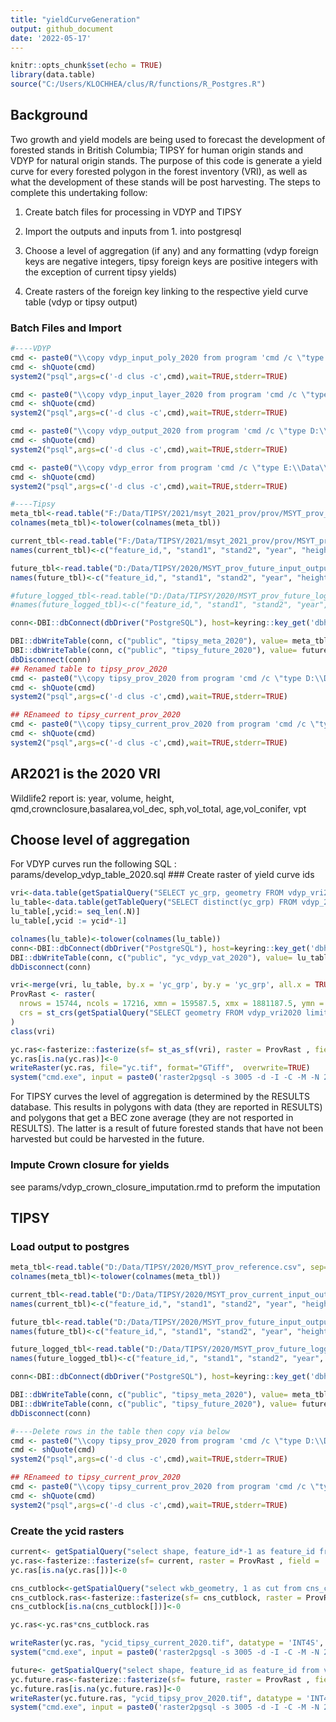 ```yaml
---
title: "yieldCurveGeneration"
output: github_document
date: '2022-05-17'
---
```


```r
knitr::opts_chunk$set(echo = TRUE)
library(data.table)
source("C:/Users/KLOCHHEA/clus/R/functions/R_Postgres.R")
```

## Background

Two growth and yield models are being used to forecast the development of forested stands in British Columbia; TIPSY for human origin stands and VDYP for natural origin stands. The purpose of this code is generate a yield curve for every forested polygon in the forest inventory (VRI), as well as what the development of these stands will be post harvesting. The steps to complete this undertaking follow:

1. Create batch files for processing in VDYP and TIPSY

2. Import the outputs and inputs from 1. into postgresql

3. Choose a level of aggregation (if any) and any formatting (vdyp foreign keys are negative integers, tipsy foreign keys are positive integers with the exception of current tipsy yields)

4. Create rasters of the foreign key linking to the respective yield curve table (vdyp or tipsy output)

### Batch Files and Import

```r

#----VDYP
cmd <- paste0("\\copy vdyp_input_poly_2020 from program 'cmd /c \"type D:\\Data\\VDYP\\2020\\VEG_COMP_VDYP7_INPUT_POLY_TBL_2020.csv" , "\"' delimiter ',' csv header")
cmd <- shQuote(cmd)
system2("psql",args=c('-d clus -c',cmd),wait=TRUE,stderr=TRUE)

cmd <- paste0("\\copy vdyp_input_layer_2020 from program 'cmd /c \"type D:\\Data\\VDYP\\2020\\VEG_COMP_VDYP7_INPUT_LAYER_TBL_2020.csv" , "\"' delimiter ',' csv header")
cmd <- shQuote(cmd)
system2("psql",args=c('-d clus -c',cmd),wait=TRUE,stderr=TRUE)

cmd <- paste0("\\copy vdyp_output_2020 from program 'cmd /c \"type D:\\Data\\VDYP\\2020\\output_125.csv" , "\"' csv header")
cmd <- shQuote(cmd)
system2("psql",args=c('-d clus -c',cmd),wait=TRUE,stderr=TRUE)

cmd <- paste0("\\copy vdyp_error from program 'cmd /c \"type E:\\Data\\error_125.txt" , "\"' ")
cmd <- shQuote(cmd)
system2("psql",args=c('-d clus -c',cmd),wait=TRUE,stderr=TRUE)

#----Tipsy
meta_tbl<-read.table("F:/Data/TIPSY/2021/msyt_2021_prov/prov/MSYT_prov_reference.csv", sep= ",", header = TRUE)
colnames(meta_tbl)<-tolower(colnames(meta_tbl))

current_tbl<-read.table("F:/Data/TIPSY/2021/msyt_2021_prov/prov/MSYT_prov_current_input_output.csv", sep= ",", header = FALSE,nrows = 5000)
names(current_tbl)<-c("feature_id,", "stand1", "stand2", "year", "height", " vol_gross", "vol_conifer", "basal_area", "qmd", "sph", "vpt", "crown_closure", "vol_dec", "tvol")

future_tbl<-read.table("D:/Data/TIPSY/2020/MSYT_prov_future_input_output.csv", sep= ",", header = FALSE,nrows = 5000)
names(future_tbl)<-c("feature_id,", "stand1", "stand2", "year", "height", " vol_gross", "vol_conifer", "basal_area", "qmd", "sph", "vpt", "crown_closure", "vol_dec", "tvol")

#future_logged_tbl<-read.table("D:/Data/TIPSY/2020/MSYT_prov_future_logged_vdyp_input_output.csv", sep= ",", header = FALSE,nrows = 5000)
#names(future_logged_tbl)<-c("feature_id,", "stand1", "stand2", "year", "height", " vol_gross", "vol_conifer", "basal_area", "qmd", "sph", "vpt", "crown_closure", "vol_dec", "tvol")

conn<-DBI::dbConnect(dbDriver("PostgreSQL"), host=keyring::key_get('dbhost', keyring = 'postgreSQL'), dbname = keyring::key_get('dbname', keyring = 'postgreSQL'), port='5432' ,user=keyring::key_get('dbuser', keyring = 'postgreSQL') ,password= keyring::key_get('dbpass', keyring = 'postgreSQL'))

DBI::dbWriteTable(conn, c("public", "tipsy_meta_2020"), value= meta_tbl, row.names = FALSE, overwrite = TRUE) 
DBI::dbWriteTable(conn, c("public", "tipsy_future_2020"), value= future_tbl, row.names = FALSE, overwrite = TRUE)
dbDisconnect(conn)
## Renamed table to tipsy_prov_2020
cmd <- paste0("\\copy tipsy_prov_2020 from program 'cmd /c \"type D:\\Data\\TIPSY\\2020\\MSYT_prov_future_input_output.csv" , "\"' delimiter ',' csv header")
cmd <- shQuote(cmd)
system2("psql",args=c('-d clus -c',cmd),wait=TRUE,stderr=TRUE)

## REnameed to tipsy_current_prov_2020
cmd <- paste0("\\copy tipsy_current_prov_2020 from program 'cmd /c \"type D:\\Data\\TIPSY\\2020\\MSYT_prov_current_input_output.csv" , "\"' delimiter ',' csv header")
cmd <- shQuote(cmd)
system2("psql",args=c('-d clus -c',cmd),wait=TRUE,stderr=TRUE)

```


## AR2021 is the 2020 VRI
Wildlife2 report is:
year, volume, height, qmd,crownclosure,basalarea,vol_dec, sph,vol_total, age,vol_conifer, vpt

## Choose level of aggregation
For VDYP curves run the following SQL : params/develop_vdyp_table_2020.sql
### Create raster of yield curve ids
```r
vri<-data.table(getSpatialQuery("SELECT yc_grp, geometry FROM vdyp_vri2020 where yc_grp IS NOt NULL"))
lu_table<-data.table(getTableQuery("SELECT distinct(yc_grp) FROM vdyp_2020 ORDER by yc_grp;"))
lu_table[,ycid:= seq_len(.N)]
lu_table[,ycid := ycid*-1]

colnames(lu_table)<-tolower(colnames(lu_table))
conn<-DBI::dbConnect(dbDriver("PostgreSQL"), host=keyring::key_get('dbhost', keyring = 'postgreSQL'), dbname = keyring::key_get('dbname', keyring = 'postgreSQL'), port='5432' ,user=keyring::key_get('dbuser', keyring = 'postgreSQL') ,password= keyring::key_get('dbpass', keyring = 'postgreSQL'))
DBI::dbWriteTable(conn, c("public", "yc_vdyp_vat_2020"), value= lu_table, row.names = FALSE, overwrite = TRUE) 
dbDisconnect(conn)

vri<-merge(vri, lu_table, by.x = 'yc_grp', by.y = 'yc_grp', all.x = TRUE)
ProvRast <- raster(
  nrows = 15744, ncols = 17216, xmn = 159587.5, xmx = 1881187.5, ymn = 173787.5, ymx = 1748187.5, 
  crs = st_crs(getSpatialQuery("SELECT geometry FROM vdyp_vri2020 limit 1"))$proj4string, resolution = c(100, 100), vals = 0
)
class(vri)

yc.ras<-fasterize::fasterize(sf= st_as_sf(vri), raster = ProvRast , field = 'ycid')
yc.ras[is.na(yc.ras)]<-0
writeRaster(yc.ras, file="yc.tif", format="GTiff",  overwrite=TRUE)
system("cmd.exe", input = paste0('raster2pgsql -s 3005 -d -I -C -M -N 2147483648  ', here::here(), '/R/params/yc.tif -t 100x100 rast.ycid_vdyp_2020 | psql postgres://', keyring::key_get('dbuser', keyring = 'postgreSQL'), ':', keyring::key_get('dbpass', keyring = 'postgreSQL'), '@', keyring::key_get('dbhost', keyring = 'postgreSQL'), ':5432/clus'), show.output.on.console = FALSE, invisible = TRUE)

```

For TIPSY curves the level of aggregation is determined by the RESULTS database. This results in polygons with data (they are reported in RESULTS) and polygons that get a BEC zone average (they are not resported in RESULTS). The latter is a result of future forested stands that have not been harvested but could be harvested in the future.

### Impute Crown closure for yields
see params/vdyp_crown_closure_imputation.rmd to preform the imputation


## TIPSY
### Load output to postgres
```r
meta_tbl<-read.table("D:/Data/TIPSY/2020/MSYT_prov_reference.csv", sep= ",", header = TRUE)
colnames(meta_tbl)<-tolower(colnames(meta_tbl))

current_tbl<-read.table("D:/Data/TIPSY/2020/MSYT_prov_current_input_output.csv", sep= ",", header = FALSE,nrows = 1)
names(current_tbl)<-c("feature_id,", "stand1", "stand2", "year", "height", " vol_gross", "vol_conifer", "basal_area", "qmd", "sph", "vpt", "crown_closure", "vol_dec", "tvol")

future_tbl<-read.table("D:/Data/TIPSY/2020/MSYT_prov_future_input_output.csv", sep= ",", header = FALSE,nrows = 1)
names(future_tbl)<-c("feature_id,", "stand1", "stand2", "year", "height", " vol_gross", "vol_conifer", "basal_area", "qmd", "sph", "vpt", "crown_closure", "vol_dec", "tvol")

future_logged_tbl<-read.table("D:/Data/TIPSY/2020/MSYT_prov_future_logged_vdyp_input_output.csv", sep= ",", header = FALSE,nrows = 1)
names(future_logged_tbl)<-c("feature_id,", "stand1", "stand2", "year", "height", " vol_gross", "vol_conifer", "basal_area", "qmd", "sph", "vpt", "crown_closure", "vol_dec", "tvol")

conn<-DBI::dbConnect(dbDriver("PostgreSQL"), host=keyring::key_get('dbhost', keyring = 'postgreSQL'), dbname = keyring::key_get('dbname', keyring = 'postgreSQL'), port='5432' ,user=keyring::key_get('dbuser', keyring = 'postgreSQL') ,password= keyring::key_get('dbpass', keyring = 'postgreSQL'))

DBI::dbWriteTable(conn, c("public", "tipsy_meta_2020"), value= meta_tbl, row.names = FALSE, overwrite = TRUE) 
DBI::dbWriteTable(conn, c("public", "tipsy_future_2020"), value= future_tbl, row.names = FALSE, overwrite = TRUE)
dbDisconnect(conn)

#----Delete rows in the table then copy via below
cmd <- paste0("\\copy tipsy_prov_2020 from program 'cmd /c \"type D:\\Data\\TIPSY\\2020\\MSYT_prov_future_input_output.csv" , "\"' delimiter ',' csv header")
cmd <- shQuote(cmd)
system2("psql",args=c('-d clus -c',cmd),wait=TRUE,stderr=TRUE)

## REnameed to tipsy_current_prov_2020
cmd <- paste0("\\copy tipsy_current_prov_2020 from program 'cmd /c \"type D:\\Data\\TIPSY\\2020\\MSYT_prov_current_input_output.csv" , "\"' delimiter ',' csv header")
cmd <- shQuote(cmd)
system2("psql",args=c('-d clus -c',cmd),wait=TRUE,stderr=TRUE)
```

### Create the ycid rasters
```r
current<- getSpatialQuery("select shape, feature_id*-1 as feature_id from veg_comp_lyr_r1_poly2019 where feature_id in (select distinct(ycid)*-1 from tipsy_current_prov_2020);")
yc.ras<-fasterize::fasterize(sf= current, raster = ProvRast , field = 'feature_id')
yc.ras[is.na(yc.ras[])]<-0

cns_cutblock<-getSpatialQuery("select wkb_geometry, 1 as cut from cns_cut_bl_polygon;")
cns_cutblock.ras<-fasterize::fasterize(sf= cns_cutblock, raster = ProvRast , field = 'cut')
cns_cutblock[is.na(cns_cutblock[])]<-0

yc.ras<-yc.ras*cns_cutblock.ras

writeRaster(yc.ras, "ycid_tipsy_current_2020.tif", datatype = 'INT4S', overwrite =T)
system("cmd.exe", input = paste0('raster2pgsql -s 3005 -d -I -C -M -N 2147483648  ', here::here(), '/R/params/ycid_tipsy_current_2020.tif -t 100x100 rast.ycid_tipsy_current_2020 | psql postgres://', keyring::key_get('dbuser', keyring = 'postgreSQL'), ':', keyring::key_get('dbpass', keyring = 'postgreSQL'), '@', keyring::key_get('dbhost', keyring = 'postgreSQL'), ':5432/clus'), show.output.on.console = FALSE, invisible = TRUE)

```

```r
future<- getSpatialQuery("select shape, feature_id as feature_id from veg_comp_lyr_r1_poly2019 where feature_id in (select distinct(feature_id) from tipsy_prov_2020);")
yc.future.ras<-fasterize::fasterize(sf= future, raster = ProvRast , field = 'feature_id')
yc.future.ras[is.na(yc.future.ras)]<-0
writeRaster(yc.future.ras, "ycid_tipsy_prov_2020.tif", datatype = 'INT4U', overwrite =T)
system("cmd.exe", input = paste0('raster2pgsql -s 3005 -d -I -C -M -N 2147483648  ', here::here(), '/R/params/ycid_tipsy_prov_2020.tif -t 100x100 rast.ycid_tipsy_prov_2020 | psql postgres://', keyring::key_get('dbuser', keyring = 'postgreSQL'), ':', keyring::key_get('dbpass', keyring = 'postgreSQL'), '@', keyring::key_get('dbhost', keyring = 'postgreSQL'), ':5432/clus'), show.output.on.console = FALSE, invisible = TRUE)


```




